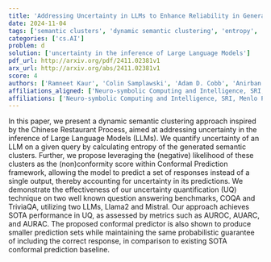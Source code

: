 ```yaml
---
title: 'Addressing Uncertainty in LLMs to Enhance Reliability in Generative AI'
date: 2024-11-04
tags: ['semantic clusters', 'dynamic semantic clustering', 'entropy', 'AURAC', 'Llama2', 'AUROC', 'Conformal Prediction framework', 'uncertainty in LLMs', 'AUARC', 'Mistral', 'Chinese Restaurant Process', 'SOTA performance', 'conformal predictor', 'uncertainty quantification', 'question answering benchmarks']
categories: ['cs.AI']
problem: d
solution: ['uncertainty in the inference of Large Language Models']
pdf_url: http://arxiv.org/pdf/2411.02381v1
arx_url: http://arxiv.org/abs/2411.02381v1
score: 4
authors: ['Ramneet Kaur', 'Colin Samplawski', 'Adam D. Cobb', 'Anirban Roy', 'Brian Matejek', 'Manoj Acharya', 'Daniel Elenius', 'Alexander M. Berenbeim', 'John A. Pavlik', 'Nathaniel D. Bastian', 'Susmit Jha']
affiliations_aligned: ['Neuro-symbolic Computing and Intelligence, SRI, Menlo Park, USA', 'Neuro-symbolic Computing and Intelligence, SRI, Menlo Park, USA', 'Neuro-symbolic Computing and Intelligence, SRI, Menlo Park, USA', 'Neuro-symbolic Computing and Intelligence, SRI, Menlo Park, USA', 'Neuro-symbolic Computing and Intelligence, SRI, Menlo Park, USA', 'Neuro-symbolic Computing and Intelligence, SRI, Menlo Park, USA', 'Neuro-symbolic Computing and Intelligence, SRI, Menlo Park, USA', 'Army Cyber Institute, United States Military Academy, West Point, NY USA', 'Army Cyber Institute, United States Military Academy, West Point, NY USA', 'Army Cyber Institute, United States Military Academy, West Point, NY USA', 'Neuro-symbolic Computing and Intelligence, SRI, Menlo Park, USA']
affiliations: ['Neuro-symbolic Computing and Intelligence, SRI, Menlo Park, USA', 'Army Cyber Institute, United States Military Academy, West Point, NY USA']
---
```



In this paper, we present a dynamic semantic clustering approach inspired by the Chinese Restaurant Process, aimed at addressing uncertainty in the inference of Large Language Models (LLMs). We quantify uncertainty of an LLM on a given query by calculating entropy of the generated semantic clusters. Further, we propose leveraging the (negative) likelihood of these clusters as the (non)conformity score within Conformal Prediction framework, allowing the model to predict a set of responses instead of a single output, thereby accounting for uncertainty in its predictions. We demonstrate the effectiveness of our uncertainty quantification (UQ) technique on two well known question answering benchmarks, COQA and TriviaQA, utilizing two LLMs, Llama2 and Mistral. Our approach achieves SOTA performance in UQ, as assessed by metrics such as AUROC, AUARC, and AURAC. The proposed conformal predictor is also shown to produce smaller prediction sets while maintaining the same probabilistic guarantee of including the correct response, in comparison to existing SOTA conformal prediction baseline.